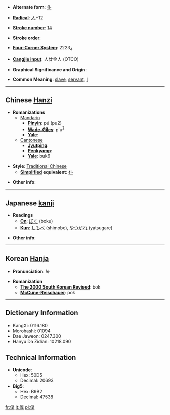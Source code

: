 * '''Alternate form''': [[仆]]

* '''[[Wiktionary:Chinese radical index| Radical]]''': [[Wiktionary:Chinese radical index 人|人]]+12

* '''[[Wiktionary:Chinese total strokes index|Stroke number]]''': [[Wiktionary:Chinese total strokes index 14|14]]

* '''Stroke order''': 

* '''[[Wiktionary:Chinese four corner index|Four-Corner System]]''': 2223<sub>4</sub>

* '''[[Wiktionary:Chinese Cangjie index|Cangjie input]]''': 人廿金人 (OTCO)

* '''Graphical Significance and Origin''': 

* '''Common Meaning''': [[slave]], [[servant]], [[I]]

----

== Chinese [[Hanzi]] ==

* '''Romanizations'''
** [[Mandarin]]
*** '''[[Pinyin]]''': pú (pu2)
*** '''[[Wade-Giles]]''': p'u<sup>2</sup>
*** '''[[Yale]]''': 
**[[Cantonese]]
***'''[[Jyutping]]''':
***'''[[Penkyamp]]''': 
***'''[[Yale]]''': buk6

* '''Style''': [[Traditional Chinese]] 
** '''[[Simplified Chinese|Simplified]] equivalent''': [[仆]]

* '''Other info''': 

----

== Japanese [[kanji]] ==

* '''Readings'''
** '''[[On]]''': [[ぼく]] (boku)
** '''[[Kun]]''': [[しもべ]] (shimobe), [[やつがれ]] (yatsugare)

* '''Other info''':  

----

== Korean [[Hanja]] ==

* '''Pronunciation''': 복

* '''Romanization'''
** '''[[The 2000 South Korean Revised Romanization|The 2000 South Korean Revised]]''': bok
** '''[[McCune-Reischauer]]''': pok

----

== Dictionary Information ==

* KangXi: 0116.180
* Morohashi: 01094
* Dae Jaweon: 0247.300
* Hanyu Da Zidian: 10218.090

== Technical Information ==

* '''Unicode''':
** Hex: 50D5
** Decimal: 20693
* '''Big5''':
** Hex: B9B2
** Decimal: 47538

[[fr:僕]]
[[it:僕]]
[[pl:僕]]